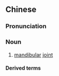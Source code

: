 {{also|牙关}}
==Chinese==
{{zh-forms|s=牙关}}

===Pronunciation===
{{zh-pron
|m=yáguān
|c=ngaa4 gwaan1
|mn=qz,xm:gâ-koan/zz:gêe-koan
|cat=n
}}

===Noun===
{{zh-noun}}

# [[mandibular]] [[joint]]

====Derived terms====
{{zh-der|咬定牙關|咬緊牙關|牙關緊閉}}